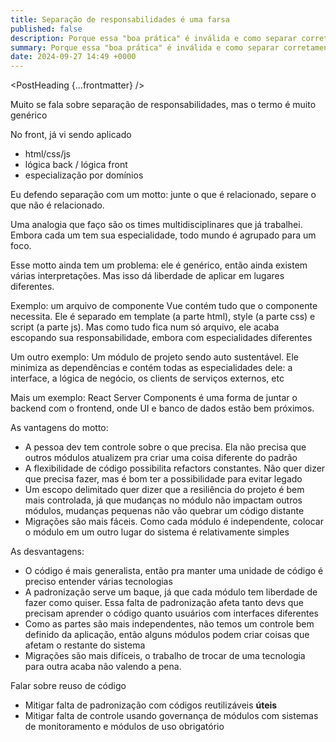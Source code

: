 ```yaml
---
title: Separação de responsabilidades é uma farsa
published: false
description: Porque essa "boa prática" é inválida e como separar corretamente seu código
summary: Porque essa "boa prática" é inválida e como separar corretamente seu código
date: 2024-09-27 14:49 +0000
---
```



<PostHeading {...frontmatter} />

Muito se fala sobre separação de responsabilidades, mas o termo é muito genérico

No front, já vi sendo aplicado

* html/css/js
* lógica back / lógica front
* especialização por domínios

Eu defendo separação com um motto: junte o que é relacionado, separe o que não é relacionado.

Uma analogia que faço são os times multidisciplinares que já trabalhei. Embora cada um tem sua especialidade, todo mundo é agrupado para um foco.

Esse motto ainda tem um problema: ele é genérico, então ainda existem várias interpretações. Mas isso dá liberdade de aplicar em lugares diferentes.

Exemplo: um arquivo de componente Vue contém tudo que o componente necessita. Ele é separado em template (a parte html), style (a parte css) e script (a parte js). Mas como tudo fica num só arquivo, ele acaba escopando sua responsabilidade, embora com especialidades diferentes

Um outro exemplo: Um módulo de projeto sendo auto sustentável. Ele minimiza as dependências e contém todas as especialidades dele: a interface, a lógica de negócio, os clients de serviços externos, etc

Mais um exemplo: React Server Components é uma forma de juntar o backend com o frontend, onde UI e banco de dados estão bem próximos.

As vantagens do motto:

* A pessoa dev tem controle sobre o que precisa. Ela não precisa que outros módulos atualizem pra criar uma coisa diferente do padrão
* A flexibilidade de código possibilita refactors constantes. Não quer dizer que precisa fazer, mas é bom ter a possibilidade para evitar legado
* Um escopo delimitado quer dizer que a resiliência do projeto é bem mais controlada, já que mudanças no módulo não impactam outros módulos, mudanças pequenas não vão quebrar um código distante
* Migrações são mais fáceis. Como cada módulo é independente, colocar o módulo em um outro lugar do sistema é relativamente simples

As desvantagens:

* O código é mais generalista, então pra manter uma unidade de código é preciso entender várias tecnologias
* A padronização serve um baque, já que cada módulo tem liberdade de fazer como quiser. Essa falta de padronização afeta tanto devs que precisam aprender o código quanto usuários com interfaces diferentes
* Como as partes são mais independentes, não temos um controle bem definido da aplicação, então alguns módulos podem criar coisas que afetam o restante do sistema
* Migrações são mais difíceis, o trabalho de trocar de uma tecnologia para outra acaba não valendo a pena.

Falar sobre reuso de código

* Mitigar falta de padronização com códigos reutilizáveis **úteis**
* Mitigar falta de controle usando governança de módulos com sistemas de monitoramento e módulos de uso obrigatório
